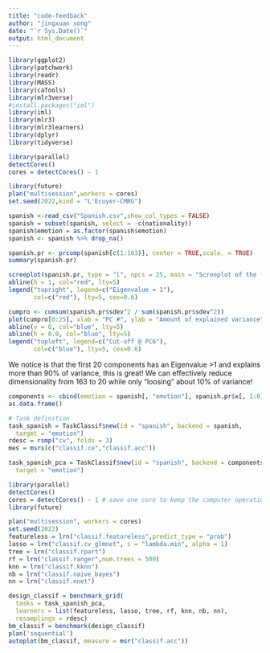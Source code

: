 ```yaml
---
title: "code-feedback"
author: "jingxuan song"
date: "`r Sys.Date()`"
output: html_document
---
```

```r
library(ggplot2)
library(patchwork)
library(readr)
library(MASS)
library(caTools)
library(mlr3verse)
#install.packages("iml")
library(iml)
library(mlr3)
library(mlr3learners)
library(dplyr)
library(tidyverse)
```

```r
library(parallel)
detectCores()
cores = detectCores() - 1
```

```r
library(future)
plan("multisession",workers = cores)
set.seed(2022,kind = "L'Ecuyer-CMRG")
```

```r
spanish <-read_csv("Spanish.csv",show_col_types = FALSE)
spanish = subset(spanish, select = -c(nationality))
spanish$emotion = as.factor(spanish$emotion)
spanish <- spanish %>% drop_na()
```


```r
spanish.pr <- prcomp(spanish[c(1:163)], center = TRUE,scale. = TRUE)
summary(spanish.pr)
```

```r
screeplot(spanish.pr, type = "l", npcs = 25, main = "Screeplot of the first 20 PCs")
abline(h = 1, col="red", lty=5)
legend("topright", legend=c("Eigenvalue = 1"),
       col=c("red"), lty=5, cex=0.6)

cumpro <- cumsum(spanish.pr$sdev^2 / sum(spanish.pr$sdev^2))
plot(cumpro[0:25], xlab = "PC #", ylab = "Amount of explained variance", main = "Cumulative variance plot")
abline(v = 6, col="blue", lty=5)
abline(h = 0.9, col="blue", lty=5)
legend("topleft", legend=c("Cut-off @ PC6"),
       col=c("blue"), lty=5, cex=0.6)
```
We notice is that the first 20 components has an Eigenvalue >1 and explains more than 90% of variance, this is great! We can effectively reduce dimensionality from 163 to 20 while only “loosing” about 10% of variance!

```r
components <- cbind(emotion = spanish[, "emotion"], spanish.pr$x[, 1:8]) %>%
as.data.frame()
```

```r
# Task definition
task_spanish = TaskClassif$new(id = "spanish", backend = spanish, 
  target = "emotion")
rdesc = rsmp("cv", folds = 3)
mes = msrs(c("classif.ce","classif.acc"))

task_spanish_pca = TaskClassif$new(id = "spanish", backend = components, 
  target = "emotion")
```


```r
library(parallel)
detectCores()
cores = detectCores() - 1 # save one core to keep the computer operational
library(future)

plan("multisession", workers = cores)
set.seed(2022)
featureless = lrn("classif.featureless",predict_type = "prob") 
lasso = lrn("classif.cv_glmnet", s = "lambda.min", alpha = 1)
tree = lrn("classif.rpart") 
rf = lrn("classif.ranger",num.trees = 500) 
knn = lrn("classif.kknn") 
nb = lrn("classif.naive_bayes") 
nn = lrn("classif.nnet") 

design_classif = benchmark_grid(
  tasks = task_spanish_pca,
  learners = list(featureless, lasso, tree, rf, knn, nb, nn),
  resamplings = rdesc)
bm_classif = benchmark(design_classif)
plan('sequential')
autoplot(bm_classif, measure = msr("classif.acc"))
```